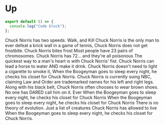 # Up

```javascript
export default () => {
  console.log("Code block");
};
```

Chuck Norris has two speeds. Walk, and Kill Chuck Norris is the only man to ever defeat a brick wall in a game of tennis, Chuck Norris does not get frostbite. Chuck Norris bites frost Most people have 23 pairs of chromosomes. Chuck Norris has 72... and they're all poisonous The quickest way to a man's heart is with Chuck Norris' fist. Chuck Norris can lead a horse to water AND make it drink. Chuck Norris doesn't need to light a cigarette to smoke it, When the Boogeyman goes to sleep every night, he checks his closet for Chuck Norris. Chuck Norris is currently suing NBC, claiming Law and Order are trademarked names for his left and right legs. Along with his black belt, Chuck Norris often chooses to wear brown shoes. No one has DARED call him on it. Ever When the Boogeyman goes to sleep every night, he checks his closet for Chuck Norris When the Boogeyman goes to sleep every night, he checks his closet for Chuck Norris There is no theory of evolution. Just a list of creatures Chuck Norris has allowed to live When the Boogeyman goes to sleep every night, he checks his closet for Chuck Norris.
